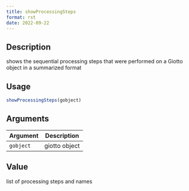 ```yaml
--- 
title: showProcessingSteps 
format: rst 
date: 2022-09-22 
--- 
```


## Description

shows the sequential processing steps that were performed
 on a Giotto object in a summarized format


## Usage

```r
showProcessingSteps(gobject)
```


## Arguments

Argument      |Description
------------- |----------------
`gobject`     |     giotto object


## Value

list of processing steps and names


